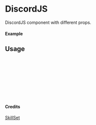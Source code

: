 
<Meta of={DiscordJS} title="SkillSet/DiscordJS" />

# DiscordJS

DiscordJS component with different props.

#### Example

<Canvas of={DiscordJS.Primary} />

## Usage

```ts
import { DiscordJS } from "yadl-ui";

const Example = () => {
  return (
      <DiscordJS />
  );
};

export default Example;
```

#### Credits
[SkillSet](https://skillicons.dev)

